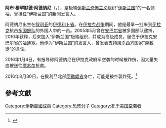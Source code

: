 '''阿布·穆罕默德·阿德纳尼'''（{{lang-ar|أبو محمد العدناني}}，{{bd|1977年||2016年|8月30日|catIdx=A}}），是极端[[伊斯兰恐怖主义|伊斯兰恐怖主义]]组织“[[伊斯兰国|伊斯兰国]]”的一名领袖，曾担任“伊斯兰国”的新闻发言人。

阿德纳尼出生在[[叙利亚|叙利亚]]的[[伊德利卜省|伊德利卜省]]。在[[伊拉克战争|伊拉克战争]]期间，他是最早一批来到[[伊拉克|伊拉克]]抗击[[伊拉克战争多国部队|多国部队]]的外国人中的一员。2005年5月曾在[[安巴尔省|安巴尔省]]被多国部队逮捕，2010年获释，后来加入“伊斯兰国”极端组织，并成为高级成员，居住于伊拉克安巴尔省的[[哈迪塞|哈迪塞]]。他作为“伊斯兰国”的发言人，曾发表支持屠杀西方国家“[[卡菲勒|异教徒]]”的言论。

2016年1月4日，有报导称阿德纳尼在伊拉克政府军空袭{{link-en|巴尔瓦纳|Barwana}}的时候被炸伤，因大量失血被送往[[摩苏尔|摩苏尔]]抢救。

2016年8月30日，在敘利亞北部[[阿勒頗省|阿勒頗省]]身亡，可能是被空襲炸死。<ref>{{Cite news |url=http://www.bbc.co.uk/news/uk-37224570 |title=Islamic State: Abu Muhammad al-Adnani 'killed in Aleppo' |work=BBC News |date=2016-08-31 |accessdate=2016-08-30 |archive-date=2021-02-04 |archive-url=https://web.archive.org/web/20210204193056/https://www.bbc.co.uk/news/uk-37224570 |dead-url=no }}</ref>

==參考文獻==
{{Reflist}}

{{ISIL}}

{{DEFAULTSORT:Adnani, Abu Mohammad}}
[[Category:伊斯蘭國成員|Category:伊斯蘭國成員]]
[[Category:恐怖分子|Category:恐怖分子]]
[[Category:死于美国空袭者|Category:死于美国空袭者]]